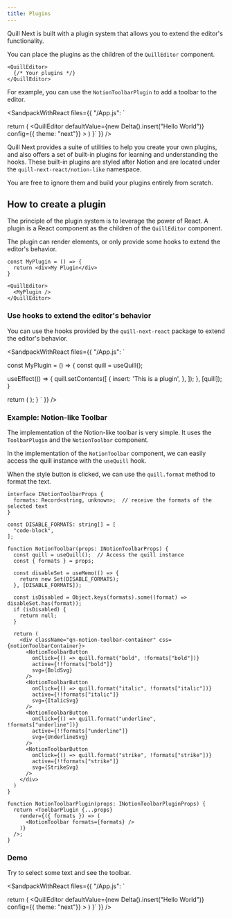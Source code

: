 ```yaml
---
title: Plugins
---
```


Quill Next is built with a plugin system that allows you to extend the editor's functionality.

You can place the plugins as the children of the `QuillEditor` component.

```tsx
<QuillEditor>
  {/* Your plugins */}
</QuillEditor>
```

For example, you can use the `NotionToolbarPlugin` to add a toolbar to the editor.

<SandpackWithReact
  files={{
    "/App.js": `

  return (
    <QuillEditor
      defaultValue={new Delta().insert("Hello World")}
      config={{ theme: "next"}}
    >
      <NotionToolbarPlugin />
    </QuillEditor>
  )
}`
  }}
/>

Quill Next provides a suite of utilities to help you create your own plugins, and also offers a set of
built-in plugins for learning and understanding the hooks. These built-in plugins are styled after Notion and
are located under the `quill-next-react/notion-like` namespace.

You are free to ignore them and build your
plugins entirely from scratch.

## How to create a plugin

The principle of the plugin system is to leverage the power of React.
A plugin is a React component as the children of the `QuillEditor` component.

The plugin can render elements, or only provide some hooks to extend the editor's behavior.


```tsx
const MyPlugin = () => {
  return <div>My Plugin</div>
}

<QuillEditor>
  <MyPlugin />
</QuillEditor>
```

### Use hooks to extend the editor's behavior

You can use the hooks provided by the `quill-next-react` package to extend the editor's behavior.

<SandpackWithReact
  files={{
    "/App.js": `

const MyPlugin = () => {
  const quill = useQuill();
  
  useEffect(() => {
    quill.setContents([
      {
        insert: 'This is a plugin',
      },
    ]);
  }, [quill]);
}

  return (
    <QuillEditor>
      <MyPlugin />
    </QuillEditor>
  );
}
    `
  }}
/>

### Example: Notion-like Toolbar

The implementation of the Notion-like toolbar is very simple.
It uses the `ToolbarPlugin` and the `NotionToolbar` component.

In the implementation of the `NotionToolbar` component, we can easily
access the quill instance with the `useQuill` hook.

When the style button is clicked, we can use the `quill.format` method to
format the text.

```tsx
interface INotionToolbarProps {
  formats: Record<string, unknown>;  // receive the formats of the selected text
}

const DISABLE_FORMATS: string[] = [
  "code-block",
];

function NotionToolbar(props: INotionToolbarProps) {
  const quill = useQuill();  // Access the quill instance
  const { formats } = props;

  const disableSet = useMemo(() => {
    return new Set(DISABLE_FORMATS);
  }, [DISABLE_FORMATS]);

  const isDisabled = Object.keys(formats).some((format) => disableSet.has(format));
  if (isDisabled) {
    return null;
  }

  return (
    <div className="qn-notion-toolbar-container" css={notionToolbarContainer}>
      <NotionToolbarButton
        onClick={() => quill.format("bold", !formats["bold"])}
        active={!!formats["bold"]}
        svg={BoldSvg}
      />
      <NotionToolbarButton
        onClick={() => quill.format("italic", !formats["italic"])}
        active={!!formats["italic"]}
        svg={ItalicSvg}
      />
      <NotionToolbarButton
        onClick={() => quill.format("underline", !formats["underline"])}
        active={!!formats["underline"]}
        svg={UnderlineSvg}
      />
      <NotionToolbarButton
        onClick={() => quill.format("strike", !formats["strike"])}
        active={!!formats["strike"]}
        svg={StrikeSvg}
      />
    </div>
  )
}

function NotionToolbarPlugin(props: INotionToolbarPluginProps) {
  return <ToolbarPlugin {...props}
    render={({ formats }) => (
      <NotionToolbar formats={formats} />
    )}
  />;
}
```

### Demo

Try to select some text and see the toolbar.

<SandpackWithReact
  files={{
    "/App.js": `

  return (
    <QuillEditor
      defaultValue={new Delta().insert("Hello World")}
      config={{ theme: "next"}}
    >
      <NotionToolbarPlugin />
    </QuillEditor>
  )
}`
  }}
/>
